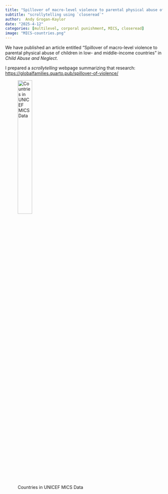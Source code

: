 ```yaml
---
title: "Spillover of macro-level violence to parental physical abuse of children in low- and middle-income countries"
subtitle: "scrollytelling using `closeread`"
author:  Andy Grogan-Kaylor 
date: "2025-4-12"
categories: [multilevel, corporal punishment, MICS, closeread]
image: "MICS-countries.png"
---
```


We have published an article entitled "Spillover of macro-level violence to parental physical abuse of children in low- and middle-income countries" in *Child Abuse and Neglect*.

I prepared a *scrollytelling* webpage summarizing that research: [https://globalfamilies.quarto.pub/spillover-of-violence/](https://globalfamilies.quarto.pub/spillover-of-violence/)

![Countries in UNICEF MICS Data](MICS-countries.png){width=33%}






